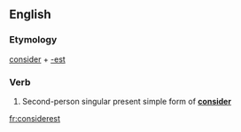 ==English==

===Etymology===
[[consider]] + [[-est]]

===Verb===
{{infl|en|verb form}}

# {{archaic}} Second-person singular present simple form of '''[[consider]]'''

[[fr:considerest]]